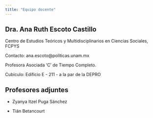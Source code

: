 ```yaml
---
title: "Equipo docente"
---
```


## Dra. Ana Ruth Escoto Castillo

Centro de Estudios Teóricos y Multidisciplinarios en Ciencias Sociales, FCPYS

Contacto: ana.escoto\@politicas.unam.mx

Profesora Asociada 'C' de Tiempo Completo.

Cubículo: Edificio E - 211 - a la par de la DEPRO

## Profesores adjuntes

-   Zyanya Itzel Puga Sánchez

-   Tián Betancourt
